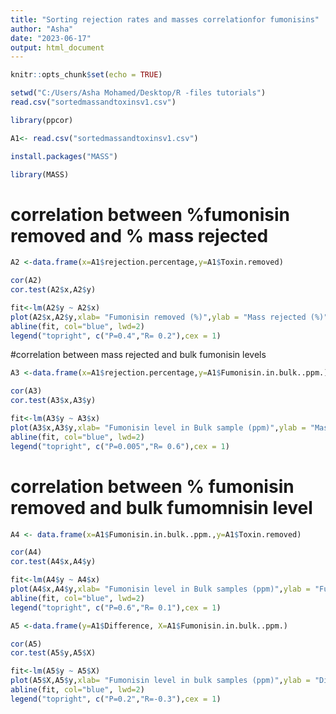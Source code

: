 ---
title: "Sorting rejection rates and masses correlationfor fumonisins"
author: "Asha"
date: "2023-06-17"
output: html_document
---

```{r setup, include=FALSE}
knitr::opts_chunk$set(echo = TRUE)
```

```{r}
setwd("C:/Users/Asha Mohamed/Desktop/R -files tutorials")
read.csv("sortedmassandtoxinsv1.csv")
```
```{r}
library(ppcor)
```
```{r}
A1<- read.csv("sortedmassandtoxinsv1.csv")
```

```{r}
install.packages("MASS")
```
```{r}
library(MASS)
```
# correlation between %fumonisin removed and % mass rejected
```{r}
A2 <-data.frame(x=A1$rejection.percentage,y=A1$Toxin.removed)
```

```{r}
cor(A2)
cor.test(A2$x,A2$y)
```

```{r}
fit<-lm(A2$y ~ A2$x)
plot(A2$x,A2$y,xlab= "Fumonisin removed (%)",ylab = "Mass rejected (%)")
abline(fit, col="blue", lwd=2)
legend("topright", c("P=0.4","R= 0.2"),cex = 1)
```
#correlation between mass rejected and bulk fumonisin levels
```{r}
A3 <-data.frame(x=A1$rejection.percentage,y=A1$Fumonisin.in.bulk..ppm.)
```

```{r}
cor(A3)
cor.test(A3$x,A3$y)
```
```{r}
fit<-lm(A3$y ~ A3$x)
plot(A3$x,A3$y,xlab= "Fumonisin level in Bulk sample (ppm)",ylab = "Mass rejected (%)")
abline(fit, col="blue", lwd=2)
legend("topright", c("P=0.005","R= 0.6"),cex = 1)
```
# correlation between % fumonisin removed and bulk fumomnisin level
```{r}
A4 <- data.frame(x=A1$Fumonisin.in.bulk..ppm.,y=A1$Toxin.removed)
```

```{r}
cor(A4)
cor.test(A4$x,A4$y)
```
```{r}
fit<-lm(A4$y ~ A4$x)
plot(A4$x,A4$y,xlab= "Fumonisin level in Bulk samples (ppm)",ylab = "Fumonisin removed (%)")
abline(fit, col="blue", lwd=2)
legend("topright", c("P=0.6","R= 0.1"),cex = 1)
```
```{r}
A5 <-data.frame(y=A1$Difference, X=A1$Fumonisin.in.bulk..ppm.)
```

```{r}
cor(A5)
cor.test(A5$y,A5$X)
```
```{r}
fit<-lm(A5$y ~ A5$X)
plot(A5$X,A5$y,xlab= "Fumonisin level in bulk samples (ppm)",ylab = "Differencein fumonisin in accept-reject (ppm)")
abline(fit, col="blue", lwd=2)
legend("topright", c("P=0.2","R=-0.3"),cex = 1)
```

